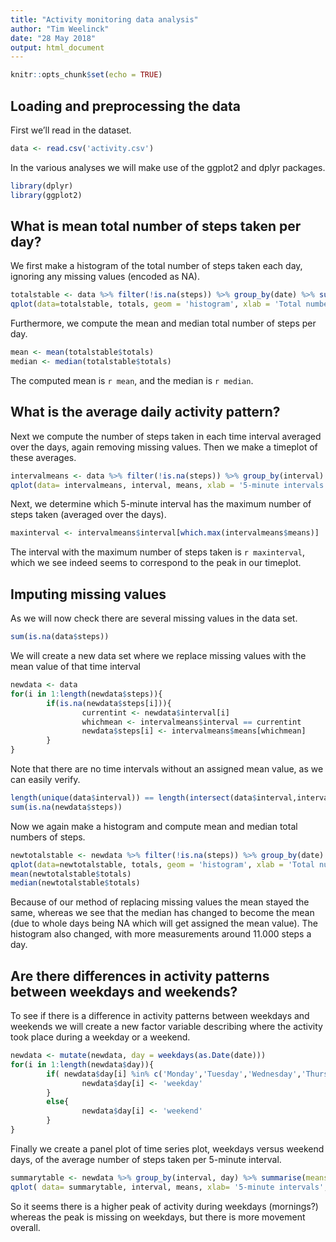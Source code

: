 ```yaml
---
title: "Activity monitoring data analysis"
author: "Tim Weelinck"
date: "28 May 2018"
output: html_document
---
```


```r
knitr::opts_chunk$set(echo = TRUE)
```

## Loading and preprocessing the data

First we'll read in the dataset.

```r
data <- read.csv('activity.csv')
```

In the various analyses we will make use of the ggplot2 and dplyr packages.

```r
library(dplyr)
library(ggplot2)
```

## What is mean total number of steps taken per day?

We first make a histogram of the total number of steps taken each day, ignoring any missing values (encoded as NA).

```r
totalstable <- data %>% filter(!is.na(steps)) %>% group_by(date) %>% summarise( totals=sum(steps)) 
qplot(data=totalstable, totals, geom = 'histogram', xlab = 'Total number of steps per day', bins= 20)
```

Furthermore, we compute the mean and median total number of steps per day.

```r
mean <- mean(totalstable$totals)
median <- median(totalstable$totals)
```

The computed mean is ``r mean``, and the median is ``r median``.

## What is the average daily activity pattern?
 
Next we compute the number of steps taken in each time interval averaged over the days, again removing missing values. Then we make a timeplot of these averages.

```r
intervalmeans <- data %>% filter(!is.na(steps)) %>% group_by(interval) %>% summarise( means= mean(steps)) 
qplot(data= intervalmeans, interval, means, xlab = '5-minute intervals', ylab = 'Average number of steps', geom = 'line')
```

Next, we determine which 5-minute interval has the maximum number of steps taken (averaged over the days).

```r
maxinterval <- intervalmeans$interval[which.max(intervalmeans$means)]
```

The interval with the maximum number of steps taken is ``r maxinterval``, which we see indeed seems to correspond to the peak in our timeplot.

## Imputing missing values
As we will now check there are several missing values in the data set.

```r
sum(is.na(data$steps))
```

We will create a new data set where we replace missing values with the mean value of that time interval

```r
newdata <- data
for(i in 1:length(newdata$steps)){
        if(is.na(newdata$steps[i])){
                currentint <- newdata$interval[i]
                whichmean <- intervalmeans$interval == currentint
                newdata$steps[i] <- intervalmeans$means[whichmean]
        }
}
```

Note that there are no time intervals without an assigned mean value, as we can easily verify.

```r
length(unique(data$interval)) == length(intersect(data$interval,intervalmeans$interval))
sum(is.na(newdata$steps))
```

Now we again make a histogram and compute mean and median total numbers of steps. 

```r
newtotalstable <- newdata %>% filter(!is.na(steps)) %>% group_by(date) %>% summarise( totals=sum(steps)) 
qplot(data=newtotalstable, totals, geom = 'histogram', xlab = 'Total number of steps per day', bins= 20)
mean(newtotalstable$totals)
median(newtotalstable$totals)
```

Because of our method of replacing missing values the mean stayed the same, whereas we see that the median has changed to become the mean (due to whole days being NA which will get assigned the mean value). The histogram also changed, with more measurements around 11.000 steps a day.

## Are there differences in activity patterns between weekdays and weekends?

To see if there is a difference in activity patterns between weekdays and weekends we will create a new factor variable describing where the activity took place during a weekday or a weekend.

```r
newdata <- mutate(newdata, day = weekdays(as.Date(date)))
for(i in 1:length(newdata$day)){
        if( newdata$day[i] %in% c('Monday','Tuesday','Wednesday','Thursday','Friday')){
                newdata$day[i] <- 'weekday'
        }
        else{
                newdata$day[i] <- 'weekend'
        }
}
```

Finally we create a panel plot of time series plot, weekdays versus weekend days, of the average number of steps taken per 5-minute interval.

```r
summarytable <- newdata %>% group_by(interval, day) %>% summarise(means = mean(steps)) 
qplot( data= summarytable, interval, means, xlab= '5-minute intervals', ylab = 'Average number of steps', geom = 'line', facets = .~day)
```

So it seems there is a higher peak of activity during weekdays (mornings?) whereas the peak is missing on weekdays, but there is more movement overall.
